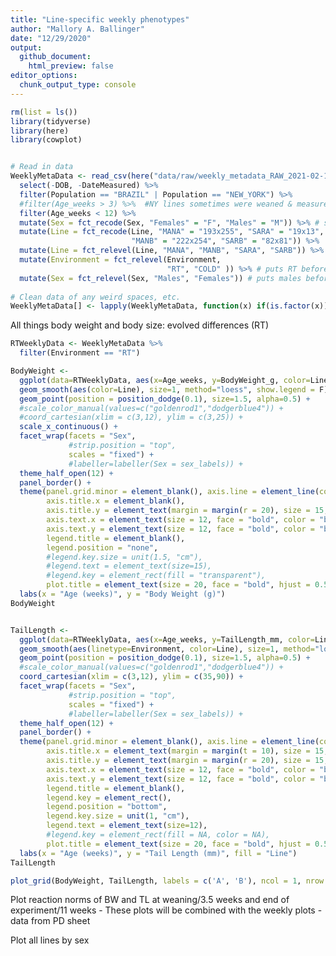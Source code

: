 ```yaml
---
title: "Line-specific weekly phenotypes"
author: "Mallory A. Ballinger"
date: "12/29/2020"
output: 
  github_document:
    html_preview: false
editor_options: 
  chunk_output_type: console
---
```


```r
rm(list = ls())
library(tidyverse)
library(here)
library(cowplot)


# Read in data
WeeklyMetaData <- read_csv(here("data/raw/weekly_metadata_RAW_2021-02-15.csv")) %>%
  select(-DOB, -DateMeasured) %>%
  filter(Population == "BRAZIL" | Population == "NEW_YORK") %>%
  #filter(Age_weeks > 3) %>%  #NY lines sometimes were weaned & measured slightly before 3 weeks
  filter(Age_weeks < 12) %>%
  mutate(Sex = fct_recode(Sex, "Females" = "F", "Males" = "M")) %>% # spells out males and females
  mutate(Line = fct_recode(Line, "MANA" = "193x255", "SARA" = "19x13",
                           "MANB" = "222x254", "SARB" = "82x81")) %>%
  mutate(Line = fct_relevel(Line, "MANA", "MANB", "SARA", "SARB")) %>%
  mutate(Environment = fct_relevel(Environment,
                                   "RT", "COLD" )) %>% # puts RT before COLD
  mutate(Sex = fct_relevel(Sex, "Males", "Females")) # puts males before females
  
# Clean data of any weird spaces, etc.
WeeklyMetaData[] <- lapply(WeeklyMetaData, function(x) if(is.factor(x)) factor(x) else x)

```

All things body weight and body size: evolved differences (RT)
```r
RTWeeklyData <- WeeklyMetaData %>%
  filter(Environment == "RT")

BodyWeight <-
  ggplot(data=RTWeeklyData, aes(x=Age_weeks, y=BodyWeight_g, color=Line)) +
  geom_smooth(aes(color=Line), size=1, method="loess", show.legend = F) + #std error
  geom_point(position = position_dodge(0.1), size=1.5, alpha=0.5) +
  #scale_color_manual(values=c("goldenrod1","dodgerblue4")) +
  #coord_cartesian(xlim = c(3,12), ylim = c(3,25)) +
  scale_x_continuous() +
  facet_wrap(facets = "Sex",
             #strip.position = "top",
             scales = "fixed") +
             #labeller=labeller(Sex = sex_labels)) +
  theme_half_open(12) +
  panel_border() +
  theme(panel.grid.minor = element_blank(), axis.line = element_line(colour = "black"),
        axis.title.x = element_blank(),
        axis.title.y = element_text(margin = margin(r = 20), size = 15, face = "bold"),
        axis.text.x = element_text(size = 12, face = "bold", color = "black"),
        axis.text.y = element_text(size = 12, face = "bold", color = "black"),
        legend.title = element_blank(),
        legend.position = "none",
        #legend.key.size = unit(1.5, "cm"),
        #legend.text = element_text(size=15),
        #legend.key = element_rect(fill = "transparent"),
        plot.title = element_text(size = 20, face = "bold", hjust = 0.5)) +
  labs(x = "Age (weeks)", y = "Body Weight (g)")
BodyWeight


TailLength <-
  ggplot(data=RTWeeklyData, aes(x=Age_weeks, y=TailLength_mm, color=Line)) +
  geom_smooth(aes(linetype=Environment, color=Line), size=1, method="loess", show.legend = F) + #std error
  geom_point(position = position_dodge(0.1), size=1.5, alpha=0.5) +
  #scale_color_manual(values=c("goldenrod1","dodgerblue4")) +
  coord_cartesian(xlim = c(3,12), ylim = c(35,90)) +
  facet_wrap(facets = "Sex",
             #strip.position = "top",
             scales = "fixed") +
             #labeller=labeller(Sex = sex_labels)) +
  theme_half_open(12) +
  panel_border() +
  theme(panel.grid.minor = element_blank(), axis.line = element_line(colour = "black"),
        axis.title.x = element_text(margin = margin(t = 10), size = 15, face = "bold"),
        axis.title.y = element_text(margin = margin(r = 20), size = 15, face = "bold"),
        axis.text.x = element_text(size = 12, face = "bold", color = "black"),
        axis.text.y = element_text(size = 12, face = "bold", color = "black"),
        legend.title = element_blank(),
        legend.key = element_rect(),
        legend.position = "bottom",
        legend.key.size = unit(1, "cm"),
        legend.text = element_text(size=12),
        #legend.key = element_rect(fill = NA, color = NA),
        plot.title = element_text(size = 20, face = "bold", hjust = 0.5)) +
  labs(x = "Age (weeks)", y = "Tail Length (mm)", fill = "Line")
TailLength

plot_grid(BodyWeight, TailLength, labels = c('A', 'B'), ncol = 1, nrow = 2)
```
Plot reaction norms of BW and TL at weaning/3.5 weeks and end of experiment/11 weeks
 - These plots will be combined with the weekly plots - data from PD sheet


Plot all lines by sex

